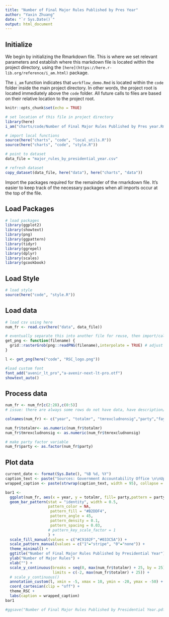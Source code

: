 ```yaml
---
title: "Number of Final Major Rules Published by Pres Year"
author: "Yaxin Zhuang"
date: "`r Sys.Date()`"
output: html_document
---
```


## Initialize

We begin by initializing the Rmarkdown file. This is where we set relevant parameters and establish where this markdown file is located within the project directory, using the `[here](https://here.r-lib.org/reference/i_am.html)` package.

The `i_am` function indicates that `workflow_demo.Rmd` is located within the `code` folder inside the main project directory. In other words, the project root is located immediately above the `code` folder. All future calls to files are based on their relative location to the project root.

```r
knitr::opts_chunk$set(echo = TRUE)

# set location of this file in project directory
library(here)
i_am("charts/code/Number of Final Major Rules Published by Pres year.Rmd")

# import local functions
source(here("charts", "code", "local_utils.R"))
source(here("charts", "code", "style.R"))

# point to dataset
data_file = "major_rules_by_presidential_year.csv"

# refresh dataset
copy_dataset(data_file, here("data"), here("charts", "data"))

```

Import the packages required for the remainder of the rmarkdown file. It's easier to keep track of the necessary packages when all imports occur at the top of the file.

## Load Packages

```r

# load packages
library(ggplot2)
library(showtext)
library(png)
library(ggpattern)
library(tidyr)
library(ggrepel)
library(dplyr)
library(scales)
library(gcookbook)

```

## Load Style

```r
# load style
source(here("code", "style.R"))
```

## Load data


```r

# load csv using here
num_fr <- read.csv(here("data", data_file))

# eventually separate this into another file for reuse, then import/call the function
get_png <- function(filename) {
  grid::rasterGrob(png::readPNG(filename),interpolate = TRUE) # adjust logo size dimensions here
}

l <- get_png(here("code", "RSC_logo.png"))

#load custom font
font_add("avenir_lt_pro","a-avenir-next-lt-pro.otf")
showtext_auto()

```

## Process data


```r

num_fr <- num_fr[c(2:28),c(0:5)]
# issue: there are always some rows do not have data, have description/annotation

colnames(num_fr) <- c("year", "totalmr", "tmrexcludnonsig","party","fay")

num_fr$totalmr<- as.numeric(num_fr$totalmr)
num_fr$tmrexcludnonsig <- as.numeric(num_fr$tmrexcludnonsig)

# make party factor variable
num_fr$party <- as.factor(num_fr$party)
```


## Plot data


```r
current_date <- format(Sys.Date(), "%B %d, %Y")
caption_text <- paste("Sources: Government Accountability Office \n\nUpdated:", current_date)
wrapped_caption <- paste(strwrap(caption_text, width = 95), collapse = "\n")

bar1 <-
  ggplot(num_fr, aes(x = year, y = totalmr, fill= party,pattern = party)) +
  geom_bar_pattern(stat = "identity", width = 0.5,
                   pattern_color = NA,
                    pattern_fill = "#B2DDF4",
                    pattern_angle = 45,
                    pattern_density = 0.1,
                    pattern_spacing = 0.03,
                   # pattern_key_scale_factor = 1
                   ) +
  scale_fill_manual(values = c("#C9102F","#033C5A")) +
  scale_pattern_manual(values = c("1"="stripe", "0"="none")) +
  theme_minimal() +
  ggtitle("Number of Final Major Rules Published by Presidential Year") +
  ylab("Number of Major Rules") +
  xlab("") +
  scale_y_continuous(breaks = seq(0, max(num_fr$totalmr) + 25, by = 25), expand = c(0, 0),
                     limits = c(-2, max(num_fr$totalmr) + 25)) +
  # scale_y_continuous()
  annotation_custom(l, xmin = -5, xmax = 10, ymin = -20, ymax = -50) + # for logo
  coord_cartesian(clip = "off") +
  theme_RSC +
  labs(caption = wrapped_caption)
bar1

#ggsave("Number of Final Major Rules Published by Presidential Year.pdf", plot = bar1, width = 12, height = 9, dpi = 300)

```

